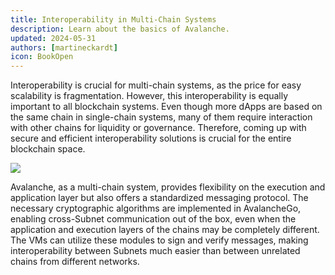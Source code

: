 ```yaml
---
title: Interoperability in Multi-Chain Systems
description: Learn about the basics of Avalanche.
updated: 2024-05-31
authors: [martineckardt]
icon: BookOpen
---
```


Interoperability is crucial for multi-chain systems, as the price for easy scalability is fragmentation. However, this interoperability is equally important to all blockchain systems. Even though more dApps are based on the same chain in single-chain systems, many of them require interaction with other chains for liquidity or governance. Therefore, coming up with secure and efficient interoperability solutions is crucial for the entire blockchain space.

![](/common-images/multi-chain-architecture/vm-variety.png)

Avalanche, as a multi-chain system, provides flexibility on the execution and application layer but also offers a standardized messaging protocol. The necessary cryptographic algorithms are implemented in AvalancheGo, enabling cross-Subnet communication out of the box, even when the application and execution layers of the chains may be completely different. The VMs can utilize these modules to sign and verify messages, making interoperability between Subnets much easier than between unrelated chains from different networks.
